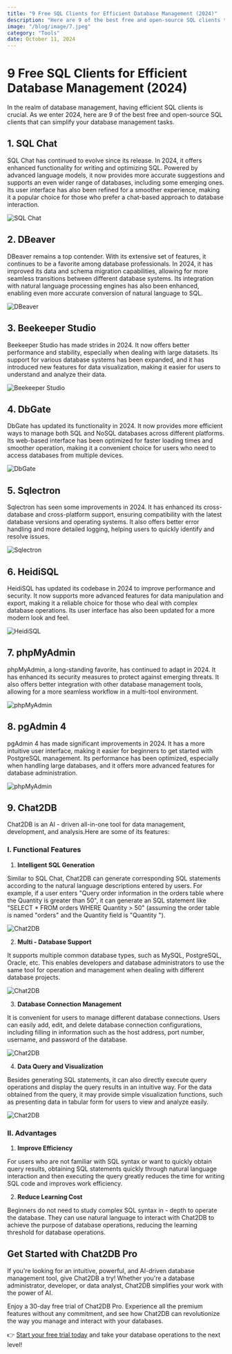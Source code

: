 ```yaml
---
title: "9 Free SQL Clients for Efficient Database Management (2024)"
description: "Here are 9 of the best free and open-source SQL clients that can simplify your database management tasks."
image: "/blog/image/7.jpeg"
category: "Tools"
date: October 11, 2024
---
```


# 9 Free SQL Clients for Efficient Database Management (2024)
In the realm of database management, having efficient SQL clients is crucial. As we enter 2024, here are 9 of the best free and open-source SQL clients that can simplify your database management tasks.

## 1. SQL Chat

SQL Chat has continued to evolve since its release. In 2024, it offers enhanced functionality for writing and optimizing SQL. Powered by advanced language models, it now provides more accurate suggestions and supports an even wider range of databases, including some emerging ones. Its user interface has also been refined for a smoother experience, making it a popular choice for those who prefer a chat-based approach to database interaction.

![SQL Chat](/image/blog/9_tools/1.png)

## 2. DBeaver

DBeaver remains a top contender. With its extensive set of features, it continues to be a favorite among database professionals. In 2024, it has improved its data and schema migration capabilities, allowing for more seamless transitions between different database systems. Its integration with natural language processing engines has also been enhanced, enabling even more accurate conversion of natural language to SQL.

![DBeaver](/image/blog/9_tools/2.png)

## 3. Beekeeper Studio

Beekeeper Studio has made strides in 2024. It now offers better performance and stability, especially when dealing with large datasets. Its support for various database systems has been expanded, and it has introduced new features for data visualization, making it easier for users to understand and analyze their data.

![Beekeeper Studio](/image/blog/9_tools/3.png)

## 4. DbGate

DbGate has updated its functionality in 2024. It now provides more efficient ways to manage both SQL and NoSQL databases across different platforms. Its web-based interface has been optimized for faster loading times and smoother operation, making it a convenient choice for users who need to access databases from multiple devices.

![DbGate](/image/blog/9_tools/4.png)

## 5. Sqlectron

Sqlectron has seen some improvements in 2024. It has enhanced its cross-database and cross-platform support, ensuring compatibility with the latest database versions and operating systems. It also offers better error handling and more detailed logging, helping users to quickly identify and resolve issues.

![Sqlectron](/image/blog/9_tools/5.png)

## 6. HeidiSQL

HeidiSQL has updated its codebase in 2024 to improve performance and security. It now supports more advanced features for data manipulation and export, making it a reliable choice for those who deal with complex database operations. Its user interface has also been updated for a more modern look and feel.

![HeidiSQL](/image/blog/9_tools/6.png)

## 7. phpMyAdmin

phpMyAdmin, a long-standing favorite, has continued to adapt in 2024. It has enhanced its security measures to protect against emerging threats. It also offers better integration with other database management tools, allowing for a more seamless workflow in a multi-tool environment.

![phpMyAdmin](/image/blog/9_tools/7.png)

## 8. pgAdmin 4

pgAdmin 4 has made significant improvements in 2024. It has a more intuitive user interface, making it easier for beginners to get started with PostgreSQL management. Its performance has been optimized, especially when handling large databases, and it offers more advanced features for database administration.

![phpMyAdmin](/image/blog/9_tools/8.png)

## 9. Chat2DB

Chat2DB is an AI - driven all-in-one tool for data management, development, and analysis.Here are some of its features:

### I. Functional Features

1. **Intelligent SQL Generation**

Similar to SQL Chat, Chat2DB can generate corresponding SQL statements according to the natural language descriptions entered by users. For example, if a user enters "Query order information in the orders table where the Quantity is greater than 50", it can generate an SQL statement like "SELECT * FROM orders WHERE Quantity > 50" (assuming the order table is named "orders" and the Quantity field is "Quantity ").

![Chat2DB](/image/blog/9_tools/9.png)

2. **Multi - Database Support**

It supports multiple common database types, such as MySQL, PostgreSQL, Oracle, etc. This enables developers and database administrators to use the same tool for operation and management when dealing with different database projects.

![Chat2DB](/image/blog/9_tools/10.png)

3. **Database Connection Management**

It is convenient for users to manage different database connections. Users can easily add, edit, and delete database connection configurations, including filling in information such as the host address, port number, username, and password of the database.

![Chat2DB](/image/blog/9_tools/11.png)

4. **Data Query and Visualization**

Besides generating SQL statements, it can also directly execute query operations and display the query results in an intuitive way. For the data obtained from the query, it may provide simple visualization functions, such as presenting data in tabular form for users to view and analyze easily.

![Chat2DB](/image/blog/9_tools/12.png)

### II. Advantages

1. **Improve Efficiency**

For users who are not familiar with SQL syntax or want to quickly obtain query results, obtaining SQL statements quickly through natural language interaction and then executing the query greatly reduces the time for writing SQL code and improves work efficiency.

2. **Reduce Learning Cost**

Beginners do not need to study complex SQL syntax in - depth to operate the database. They can use natural language to interact with Chat2DB to achieve the purpose of database operations, reducing the learning threshold for database operations.

## Get Started with Chat2DB Pro

If you're looking for an intuitive, powerful, and AI-driven database management tool, give Chat2DB a try! Whether you're a database administrator, developer, or data analyst, Chat2DB simplifies your work with the power of AI.

Enjoy a 30-day free trial of Chat2DB Pro. Experience all the premium features without any commitment, and see how Chat2DB can revolutionize the way you manage and interact with your databases.

👉 [Start your free trial today](https://chat2db.ai/pricing) and take your database operations to the next level!
